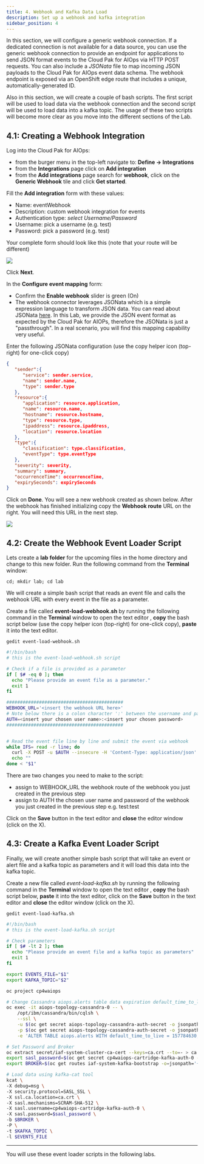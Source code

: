 ```yaml
---
title: 4. Webhook and Kafka Data Load
description: Set up a webhook and kafka integration
sidebar_position: 4
---
```


In this section, we will configure a generic webhook connection. If a dedicated
connection is not available for a data source, you can use the generic webhook
connection to provide an endpoint for applications to send JSON format events to
the Cloud Pak for AIOps via HTTP POST requests. You can also include a _JSONata_
file to map incoming JSON payloads to the Cloud Pak for AIOps event data schema.
The webhook endpoint is exposed via an OpenShift edge route that includes a
unique, automatically-generated ID.

Also in this section, we will create a couple of bash scripts. The first script
will be used to load data via the webhook connection and the second script will
be used to load data into a kafka topic. The usage of these two scripts will
become more clear as you move into the different sections of the Lab.

## 4.1: Creating a Webhook Integration

Log into the Cloud Pak for AIOps:

- from the burger menu in the top-left navigate to: **Define → Integrations**
- from the **Integrations** page click on **Add integration**
- from the **Add integrations** page search for **webhook**, click on the
  **Generic Webhook** tile and click **Get started**.

Fill the **Add integration** form with these values:

- Name: eventWebhook
- Description: custom webhook integration for events
- Authentication type: _select Username/Password_
- Username: pick a username (e.g. test)
- Password: pick a password (e.g. test)

Your complete form should look like this (note that your route will be
different)

![](images/webhook-page1.png)

Click **Next**.

In the **Configure event mapping** form:

- Confirm the **Enable webhook** slider is green (On)
- The webhook connector leverages JSONata which is a simple expression language
  to transform JSON data. You can read about JSONata
  [here](https://jsonata.org/). In this Lab, we provide the JSON event format as
  expected by the Cloud Pak for AIOPs, therefore the JSONata is just a
  "passthrough". In a real scenario, you will find this mapping capability very
  useful.

Enter the following JSONata configuration (use the copy helper icon (top-right)
for one-click copy)

```json
{
   "sender":{
      "service": sender.service,
      "name": sender.name,
      "type": sender.type
   },
   "resource":{
      "application": resource.application,
      "name": resource.name,
      "hostname": resource.hostname,
      "type": resource.type,
      "ipaddress": resource.ipaddress,
      "location": resource.location
   },
   "type":{
      "classification": type.classification,
      "eventType": type.eventType
   },
   "severity": severity,
   "summary": summary,
   "occurrenceTime": occurrenceTime,
   "expirySeconds": expirySeconds
}
```

Click on **Done**. You will see a new webhook created as shown below. After the
webhook has finished initializing copy the **Webhook route** URL on the right.
You will need this URL in the next step.

![](images/webhook-created.png)

## 4.2: Create the Webhook Event Loader Script

Lets create a **lab** **folder** for the upcoming files in the home directory
and change to this new folder. Run the following command from the **Terminal**
window:

```
cd; mkdir lab; cd lab
```

We will create a simple bash script that reads an event file and calls the
webhook URL with every event in the file as a parameter.

Create a file called **event-load-webhook.sh** by running the following command
in the **Terminal** window to open the text editor , **copy** the bash script
below (use the copy helper icon (top-right) for one-click copy), **paste** it
into the text editor.

```
gedit event-load-webhook.sh
```

```sh
#!/bin/bash
# this is the event-load-webhook.sh script

# Check if a file is provided as a parameter
if [ $# -eq 0 ]; then
  echo "Please provide an event file as a parameter."
  exit 1
fi

###########################################
WEBHOOK_URL='<insert the webhook URL here>'
# Note below there is a colon character ':' between the username and password e.g. test:test
AUTH=<insert your chosen user name>:<insert your chosen password>
###########################################


# Read the event file line by line and submit the event via webhook
while IFS= read -r line; do
  curl -X POST -u $AUTH --insecure -H 'Content-Type: application/json' $WEBHOOK_URL -d "$line"
  echo ""
done < "$1"
```

There are two changes you need to make to the script:

- assign to WEBHOOK_URL the webhook route of the webhook you just created in the
  previous step
- assign to AUTH the chosen user name and password of the webhook you just
  created in the previous step e.g. test:test

Click on the **Save** button in the text editor and **close** the editor window
(click on the X).

## 4.3: Create a Kafka Event Loader Script

Finally, we will create another simple bash script that will take an event or
alert file and a kafka topic as parameters and it will load this data into the
kafka topic.

Create a new file called _event-load-kafka.sh_ by running the following command
in the **Terminal** window to open the text editor , **copy** the bash script
below, **paste** it into the text editor, click on the **Save** button in the
text editor and **close** the editor window (click on the X).

```
gedit event-load-kafka.sh
```

```sh
#!/bin/bash
# this is the event-load-kafka.sh script

# Check parameters
if [ $# -lt 2 ]; then
  echo "Please provide an event file and a kafka topic as parameters"
  exit 1
fi

export EVENTS_FILE="$1"
export KAFKA_TOPIC="$2"

oc project cp4waiops

# Change Cassandra aiops.alerts table data expiration default_time_to_live (TTL) to 5 years
oc exec -it aiops-topology-cassandra-0 -- \
    /opt/ibm/cassandra/bin/cqlsh \
    --ssl \
    -u $(oc get secret aiops-topology-cassandra-auth-secret -o jsonpath='{.data.username}' | base64 --decode) \
    -p $(oc get secret aiops-topology-cassandra-auth-secret -o jsonpath='{.data.password}' | base64 --decode) \
    -e 'ALTER TABLE aiops.alerts WITH default_time_to_live = 157784630;'

# Set Password and Broker
oc extract secret/iaf-system-cluster-ca-cert --keys=ca.crt --to=- > ca.crt
export sasl_password=$(oc get secret cp4waiops-cartridge-kafka-auth-0 --template={{.data.password}} | base64 --decode)
export BROKER=$(oc get routes iaf-system-kafka-bootstrap -o=jsonpath='{.status.ingress[0].host}{"\n"}'):443

# Load data using kafka-cat tool
kcat \
-X debug=msg \
-X security.protocol=SASL_SSL \
-X ssl.ca.location=ca.crt \
-X sasl.mechanisms=SCRAM-SHA-512 \
-X sasl.username=cp4waiops-cartridge-kafka-auth-0 \
-X sasl.password=$sasl_password \
-b $BROKER \
-P \
-t $KAFKA_TOPIC \
-l $EVENTS_FILE
```

---

You will use these event loader scripts in the following labs.
